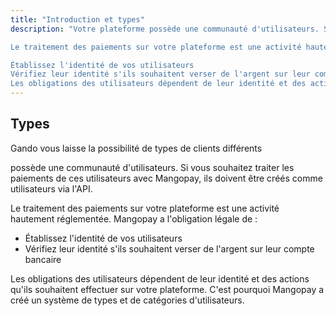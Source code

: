 ```yaml
---
title: "Introduction et types"
description: "Votre plateforme possède une communauté d'utilisateurs. Si vous souhaitez traiter les paiements de ces utilisateurs avec Mangopay, ils doivent être créés comme utilisateurs via l'API.

Le traitement des paiements sur votre plateforme est une activité hautement réglementée. Mangopay a l'obligation légale de :

Établissez l'identité de vos utilisateurs
Vérifiez leur identité s'ils souhaitent verser de l'argent sur leur compte bancaire
Les obligations des utilisateurs dépendent de leur identité et des actions qu'ils souhaitent effectuer sur votre plateforme. C'est pourquoi Mangopay a créé un système de types et de catégories d'utilisateurs."
---
```


## Types 

Gando vous laisse la possibilité de types de clients différents

 possède une communauté d'utilisateurs. Si vous souhaitez traiter les paiements de ces utilisateurs avec Mangopay, ils doivent être créés comme utilisateurs via l'API.

Le traitement des paiements sur votre plateforme est une activité hautement réglementée. Mangopay a l'obligation légale de :

- Établissez l'identité de vos utilisateurs
- Vérifiez leur identité s'ils souhaitent verser de l'argent sur leur compte bancaire

Les obligations des utilisateurs dépendent de leur identité et des actions qu'ils souhaitent effectuer sur votre plateforme. C'est pourquoi Mangopay a créé un système de types et de catégories d'utilisateurs.